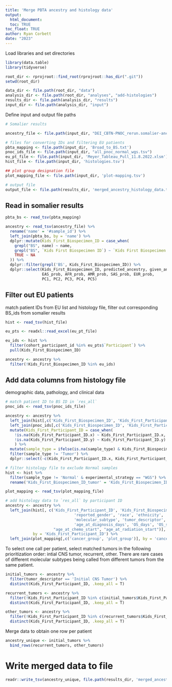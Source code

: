```yaml
---
title: 'Merge PBTA ancestry and histology data'
output: 
  html_document:
  toc: TRUE
toc_float: TRUE
author: Ryan Corbett
date: "2023"
---
```

  
Load libraries and set directories
  
```r
library(data.table)
library(tidyverse)

root_dir <- rprojroot::find_root(rprojroot::has_dir(".git"))
setwd(root_dir)

data_dir <- file.path(root_dir, "data")
analysis_dir <- file.path(root_dir, "analyses", "add-histologies")
results_dir <- file.path(analysis_dir, "results")
input_dir <- file.path(analysis_dir, "input")
```

Define input and output file paths

```r
# Somalier results

ancestry_file <- file.path(input_dir, "DEI_CBTN-PNOC_rerun.somalier-ancestry.tsv")

# files for converting IDs and filtering EU patients
pbta_mapping <- file.path(input_dir, 'Broad_to_BS.txt')
pnoc_ids_file <- file.path(input_dir, "all_pnoc_normal_wgs.tsv")
eu_pt_file <- file.path(input_dir, 'Meyer_Tableau_Pull_11.8.2022.xlsm')
hist_file <- file.path(input_dir, 'histologies.tsv')

## plot group designation file
plot_mapping_file <- file.path(input_dir, 'plot-mapping.tsv')

# output file
output_file <- file.path(results_dir, 'merged_ancestry_histology_data.tsv')
```

## Read in somalier results

```r
pbta_bs <- read_tsv(pbta_mapping)

ancestry <- read_tsv(ancestry_file) %>%
  rename('name' = '#sample_id') %>%  
  left_join(pbta_bs, by = 'name') %>%
  dplyr::mutate(Kids_First_Biospecimen_ID = case_when(
    grepl("BS", name) ~ name, 
    grepl("BS", `Kids First Biospecimen ID`) ~ `Kids First Biospecimen ID`,
    TRUE ~ NA
  )) %>%
  dplyr::filter(grepl('BS', Kids_First_Biospecimen_ID)) %>%
  dplyr::select(Kids_First_Biospecimen_ID, predicted_ancestry, given_ancestry,
                EAS_prob, AFR_prob, AMR_prob, SAS_prob, EUR_prob,
                PC1, PC2, PC3, PC4, PC5)
```
  
## Filter out EU patients
match patient IDs from EU list and histology file, filter out corresponding BS_ids from somalier results

```r
hist <- read_tsv(hist_file)

eu_pts <- readxl::read_excel(eu_pt_file)

eu_ids <- hist %>%
  filter(cohort_participant_id %in% eu_pts$`Participant`) %>%
  pull(Kids_First_Biospecimen_ID)

ancestry <- ancestry %>%
  filter(!Kids_First_Biospecimen_ID %in% eu_ids)
```


## Add data columns from histology file

demographic data, pathology, and clinical data 
```r
# match patient ID to BS ID in `res_all`
pnoc_ids <- read_tsv(pnoc_ids_file)

ancestry <- ancestry %>%
  left_join(hist[,c('Kids_First_Biospecimen_ID', 'Kids_First_Participant_ID', 'sample_type', "cohort_participant_id")], by = 'Kids_First_Biospecimen_ID') %>%
  left_join(pnoc_ids[,c('Kids_First_Biospecimen_ID', 'Kids_First_Participant_ID')], by = 'Kids_First_Biospecimen_ID') %>%
  mutate(Kids_First_Participant_ID = case_when(
    !is.na(Kids_First_Participant_ID.x) ~ Kids_First_Participant_ID.x,
    !is.na(Kids_First_Participant_ID.y) ~ Kids_First_Participant_ID.y)
    ) %>%
  mutate(sample_type = ifelse(is.na(sample_type) & Kids_First_Biospecimen_ID %in% pnoc_ids$Kids_First_Biospecimen_ID, 'Normal', sample_type)) %>%
  filter(sample_type != 'Tumor') %>%
  dplyr::select(-c(Kids_First_Participant_ID.x, Kids_First_Participant_ID.y))

# filter histology file to exclude Normal samples
hist <- hist %>%
  filter(sample_type != 'Normal' & experimental_strategy == "WGS") %>%
  rename('Kids_First_Biospecimen_ID_tumor' = 'Kids_First_Biospecimen_ID')

plot_mapping <- read_tsv(plot_mapping_file)

# add histology data to `res_all` by participant ID
ancestry <- ancestry %>%
  left_join(hist[, c('Kids_First_Participant_ID', 'Kids_First_Biospecimen_ID_tumor',
                              'reported_gender', 'race', 'ethnicity', 'broad_histology', 'cancer_group',
                              'molecular_subtype', 'tumor_descriptor', "CNS_region", 'extent_of_tumor_resection', 
                              'age_at_diagnosis_days', 'OS_days', 'OS_status', 'EFS_days',
                     "age_at_chemo_start", "age_at_radiation_start")], 
            by = 'Kids_First_Participant_ID') %>%
  left_join(plot_mapping[,c('cancer_group', 'plot_group')], by = 'cancer_group')
```


To select one call per patient, select matched tumors in the following prioritization order: intial CNS tumor, recurrent, other. There are rare cases of different molecular subtypes being called from different tumors from the same patient. 

```r
initial_tumors <- ancestry %>%
  filter(tumor_descriptor == 'Initial CNS Tumor') %>%
  distinct(Kids_First_Participant_ID, .keep_all = T)

recurrent_tumors <- ancestry %>%
  filter(!Kids_First_Participant_ID %in% c(initial_tumors$Kids_First_Participant_ID) & tumor_descriptor == 'Recurrence') %>%
  distinct(Kids_First_Participant_ID, .keep_all = T)

other_tumors <- ancestry %>%
  filter(!Kids_First_Participant_ID %in% c(recurrent_tumors$Kids_First_Participant_ID, initial_tumors$Kids_First_Participant_ID)) %>%
  distinct(Kids_First_Participant_ID, .keep_all = T)
```

Merge data to obtain one row per patient 

```r
ancestry_unique <- initial_tumors %>%
  bind_rows(recurrent_tumors, other_tumors)
```

# Write merged data to file

```r
readr::write_tsv(ancestry_unique, file.path(results_dir, 'merged_ancestry_histology_data.tsv'))
```
